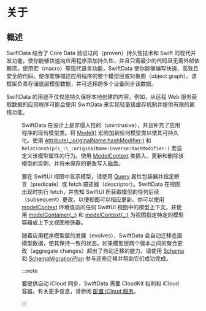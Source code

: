 # 关于

<OriginalSource
  title="SwiftData"
  url="https://developer.apple.com/documentation/swiftdata"
  summary="以声明方式编写模型代码以添加托管持久性（managed persistence）和自动 iCloud 同步"
/>

## 概述

SwiftData 结合了 Core Data 验证过的（proven）持久性技术和 Swift 的现代并发功能，使你能够快速向应用程序添加持久性，并且只需最少的代码且无需外部依赖项。使用宏（macro）等现代语言功能，SwiftData 使你能够编写快速、高效且安全的代码，使你能够描述应用程序的整个模型层或对象图（object graph）。该框架负责存储底层模型数据，并可选择跨多个设备同步该数据。

SwiftData 的用途不仅仅是持久保存本地创建的内容。例如，从远程 Web 服务获取数据的应用程序可能会使用 SwiftData 来实现轻量级缓存机制并提供有限的离线功能。

<Figure src={require("./image_1.png")} size={620} />

SwiftData 在设计上是非侵入性的（unintrusive），并且补充了应用程序的现有模型类。将 [Model()](<https://developer.apple.com/documentation/swiftdata/model()>) 宏附加到任何模型类以使其可持久化。使用 [Attribute(\_:originalName:hashModifier:)](<https://developer.apple.com/documentation/swiftdata/attribute(_:originalname:hashmodifier:)>) 和 `Relationship(\_:\_:originalName:inverse:hashModifier:)` 宏自定义该模型属性的行为。使用 [ModelContext](https://developer.apple.com/documentation/swiftdata/modelcontext) 类插入、更新和删除该模型的实例，并将未保存的更改写入磁盘。

要在 SwiftUI 视图中显示模型，请使用 [Query](https://developer.apple.com/documentation/swiftdata/query) 属性包装器并指定断言（predicate）或 fetch 描述器（descriptor）。SwiftData 在视图出现时执行 fetch，并告知 SwiftUI 所获取模型的任何后续（subsequent）更改，以便视图可以相应更新。你可以使用 [modelContext](https://developer.apple.com/documentation/SwiftUI/EnvironmentValues/modelContext) 环境值访问任何 SwiftUI 视图中的模型上下文，并使用 [modelContainer(\_:)](<https://developer.apple.com/documentation/SwiftUI/View/modelContainer(_:)>) 和 [modelContext(\_:)](<https://developer.apple.com/documentation/SwiftUI/View/modelContext(_:)>) 为视图指定特定的模型容器或上下文视图修饰器。

随着应用程序模型层的发展（evolves），SwiftData 会自动迁移底层模型数据，使其保持一致的状态。如果模型层两个版本之间的聚合更改（aggregate changes）超出了自动迁移的能力，请使用 [Schema](https://developer.apple.com/documentation/swiftdata/schema) 和 [SchemaMigrationPlan](https://developer.apple.com/documentation/swiftdata/schemamigrationplan) 参与这些迁移并帮助它们成功完成。

:::note

要提供自动 iCloud 同步，SwiftData 需要 CloudKit 权利和 iCloud 容器。有关更多信息，请参阅 [配置 iCloud 服务](https://developer.apple.com/documentation/Xcode/configuring-icloud-services)。

:::
